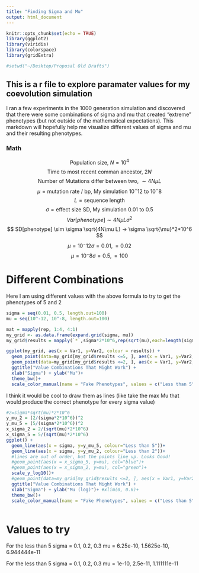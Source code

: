```yaml
---
title: "Finding Sigma and Mu"
output: html_document
---
```


```r
knitr::opts_chunk$set(echo = TRUE)
library(ggplot2)
library(viridis)
library(colorspace)
library(gridExtra)

#setwd("~/Desktop/Proposal Old Drafts")
```

## This is a r file to explore paramater values for my coevolution simulation 

I ran a few experiments in the 1000 generation simulation and discovered that there were some combinations of sigma and mu that created "extreme" phenotypes (but not outside of the mathematical expectations). This markdown will hopefully help me visualize different values of sigma and mu and their resulting phenotypes. 

### Math

$$
\text{Population size, } N = 10^4 
$$
$$
\text{Time to most recent comman ancestor, } 2N 
$$
$$
\text{Number of Mutations differ between two, } \sim 4N\mu L
$$
$$
\mu = \text{mutation rate / bp, My simulation } 10^-12 \text{ to } 10^-8
$$
$$
L = \text{sequence length }
$$
$$
\sigma = \text{effect size SD, My simulation } 0.01 \text{ to } 0.5
$$
$$
Var[phenotype] \sim 4N\mu L\sigma^2
$$
$$
SD[phenotype] \sim \sigma \sqrt{4N\mu L} -> \sigma \sqrt{\mu}*2*10^6
$$
$$
\mu = 10^-12 \sigma = 0.01, = 0.02
$$
$$
\mu = 10^-8 \sigma = 0.5, = 100
$$

# Different Combinations 

Here I am using different values with the above formula to try to get the phenotypes of 5 and 2 

```r

sigma = seq(0.01, 0.5, length.out=100)
mu = seq(10^-12, 10^-8, length.out=100)

mat = mapply(rep, 1:4, 4:1)
my_grid <- as.data.frame(expand.grid(sigma, mu))
my_grid$results = mapply(`*`,sigma*2*10^6,rep(sqrt(mu),each=length(sigma)))

ggplot(my_grid, aes(x = Var1, y=Var2, colour = results)) +
  geom_point(data=my_grid[my_grid$results <=5, ], aes(x = Var1, y=Var2, colour="Less than 5"))+
  geom_point(data=my_grid[my_grid$results <=2, ], aes(x = Var1, y=Var2, colour="Less than 2"))+
  ggtitle("Value Combinations That Might Work") +
  xlab("Sigma") + ylab("Mu")+  
  theme_bw()+
  scale_color_manual(name = "Fake Phenotypes", values = c("Less than 5" = "blue", "Less than 2" = "green"))


```


I think it would be cool to draw them as lines (like take the max Mu that would produce the correct phenotype for every sigma value)

```r

#2=sigma*sqrt(mu)*2*10^6
y_mu_2 = (2/(sigma*2*10^6))^2
y_mu_5 = (5/(sigma*2*10^6))^2
x_sigma_2 = 2/(sqrt(mu)*2*10^6)
x_sigma_5 = 5/(sqrt(mu)*2*10^6)
ggplot() +
  geom_line(aes(x = sigma, y=y_mu_5, colour="Less than 5"))+
  geom_line(aes(x = sigma, y=y_mu_2, colour="Less than 2"))+
  #lines are out of order, but the points line up. Looks Good!
  #geom_point(aes(x = x_sigma_5, y=mu), col="blue")+
  #geom_point(aes(x = x_sigma_2, y=mu), col="green")+
  scale_y_log10()+
  #geom_point(data=my_grid[my_grid$results <=2, ], aes(x = Var1, y=Var2), col="green")+
  ggtitle("Value Combinations That Might Work") +
  xlab("Sigma") + ylab("Mu (log)")+ #xlim(0, 0.6)+
  theme_bw()+
  scale_color_manual(name = "Fake Phenotypes", values = c("Less than 5" = "blue", "Less than 2" = "green"))



```
# Values to try

For the less than 5 
sigma = 0.1, 0.2, 0.3
mu = 6.25e-10, 1.5625e-10, 6.944444e-11

For the less than 5 
sigma = 0.1, 0.2, 0.3
mu = 1e-10, 2.5e-11, 1.111111e-11




